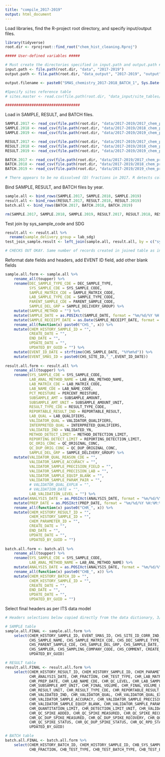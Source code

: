 ```yaml
---
title: "compile_2017-2019"
output: html_document
---
```


Load libraries, find the R-project root directory, and specify input/output files.
```r
library(tidyverse)
root.dir <- rprojroot::find_root("chem_hist_cleaning.Rproj")

##### User-defined variables #####

# Must create the directories specified in input.path and output.path #
input.path <- file.path(root.dir, "data", "2017-2019")
output.path <- file.path(root.dir, "data_output", "2017-2019", "output")

output.filename <- paste0("SMAS_chemistry_2017-2018_BATCH_1", Sys.Date(), ".csv")

#Specify sites reference table
# sites.master <- read.csv(file.path(root.dir, "data_input/site_tables/20191224_Site_Field_cleaned_final.csv"))

##################################

```


Load in SAMPLE, RESULT, and BATCH files.
```r

SAMPLE.2017 <- read_csv(file.path(root.dir, "data/2017-2019/2017_chem_preqaqc_SAMPLE-SBU_complete_2020-03-26.csv"))
SAMPLE.2018 <- read_csv(file.path(root.dir, "data/2017-2019/2018_chem_preqaqc_SAMPLE-SBU_complete_2020-03-25.csv"))
SAMPLE.2019 <- read_csv(file.path(root.dir, "data/2017-2019/2019_chem_preqaqc_SAMPLE-SBU_Mohawk_complete_2020-03-25.csv"))

RESULT.2017 <- read_csv(file.path(root.dir, "data/2017-2019/2017_chem_preqaqc_RESULT-SBU_complete_2020-03-26.csv"), col_types = cols(fraction = col_character()))
RESULT.2018 <- read_csv(file.path(root.dir, "data/2017-2019/2018_chem_preqaqc_RESULT-SBU_complete_2020-03-25.csv"))
RESULT.2019 <- read_csv(file.path(root.dir, "data/2017-2019/2019_chem_preqaqc_RESULT-SBU_Mohawk_complete_2020-03-25.csv"))

BATCH.2017 <- read_csv(file.path(root.dir, "data/2017-2019/2017_chem_preqaqc_BATCH-SBU_complete_2020-03-26.csv"), col_types = cols(fraction = col_character()))
BATCH.2018 <- read_csv(file.path(root.dir, "data/2017-2019/2018_chem_preqaqc_BATCH-SBU_complete_2020-03-26.csv"))
BATCH.2019 <- read_csv(file.path(root.dir, "data/2017-2019/2019_chem_preqaqc_BATCH-SBU_Mohawk_complete_2020-03-26.csv"))

# There appears to be no dissolved (D) fractions in 2017. R detects cols with "T" as logical (TRUE/FALSE) so these col types needed to be specified.

```

Bind SAMPLE, RESULT, and BATCH files by year.
```r

sample.all <- bind_rows(SAMPLE.2017, SAMPLE.2018, SAMPLE.2019)
result.all <- bind_rows(RESULT.2017, RESULT.2018, RESULT.2019)
batch.all <- bind_rows(BATCH.2017, BATCH.2018, BATCH.2019)

rm(SAMPLE.2017, SAMPLE.2018, SAMPLE.2019, RESULT.2017, RESULT.2018, RESULT.2019, BATCH.2017, BATCH.2018, BATCH.2019)

```

Test join by sys_sample_code and SDG
```r
result.all <- result.all %>% 
  rename(sample_delivery_group = lab_sdg)
test_join_sample.result <- left_join(sample.all, result.all, by = c("sys_sample_code", "sample_delivery_group"))

# CHECKS OUT OKAY. Same number of records created in joined table as in RESULT table.
```

Reformat date fields and headers, add EVENT ID field, add other blank fields
```r

sample.all.form <- sample.all %>% 
    rename_all(toupper) %>% 
    rename(DEC_SAMPLE_TYPE_CDE = DEC_SAMPLE_TYPE,
           SYS_SAMPLE_CDE = SYS_SAMPLE_CODE, 
           SAMPLE_MATRIX_CDE = SAMPLE_MATRIX_CODE, 
           LAB_SAMPLE_TYPE_CDE = SAMPLE_TYPE_CODE, 
           PARENT_SAMPLE_CDE = PARENT_SAMPLE_CODE, 
           SAMPLE_DEL_GRP = SAMPLE_DELIVERY_GROUP) %>% 
    mutate(SAMPLE_METHOD = "") %>% 
    mutate(SAMPLE_DATE = as.POSIXct(SAMPLE_DATE, format = "%m/%d/%Y %H:%M:%S" )) %>% 
    mutate(SAMPLE_RECEIPT_DATE = as.Date(SAMPLE_RECEIPT_DATE, format = "%m/%d/%Y")) %>% 
    rename_all(function(x) paste0("CHS_", x)) %>% 
    mutate(CHEM_HISTORY_SAMPLE_ID = "", 
           CREATE_DATE = "", 
           END_DATE = "", 
           UPDATE_DATE = "", 
           UPDATED_BY_GUID = "") %>% 
    mutate(EVENT_ID_DATE = strftime(CHS_SAMPLE_DATE, "%Y%m%d")) %>% 
    mutate(EVENT_SMAS_ID = paste0(CHS_SITE_ID,"_",EVENT_ID_DATE))
 
result.all.form <- result.all %>% 
    rename_all(toupper) %>% 
    rename(SYS_SAMPLE_CDE = SYS_SAMPLE_CODE,
           LAB_ANAL_METHOD_NAME = LAB_ANL_METHOD_NAME,
           LAB_MATRIX_CDE = LAB_MATRIX_CODE,
           LAB_NAME_CDE = LAB_NAME_CODE,
           PCT_MOISTURE = PERCENT_MOISTURE,
           SUBSAMPLE_AMT = SUBSAMPLE_AMOUNT,
           SUBSAMPLE_AMT_UNIT = SUBSAMPLE_AMOUNT_UNIT,
           RESULT_TYPE_CDE = RESULT_TYPE_CODE,
           REPORTABLE_RESULT_IND = REPORTABLE_RESULT,
           LAB_QUAL = LAB_QUALIFIERS,
           VALIDATOR_QUAL = VALIDATOR_QUALIFIERS,
           INTERPRETED_QUAL = INTERPRETED_QUALIFIERS,
           VALIDATED_IND = VALIDATED_YN,
           METHOD_DETECT_LIMIT = METHOD_DETECTION_LIMIT,
           REPORTING_DETECT_LIMIT = REPORTING_DETECTION_LIMIT,
           QC_ORIG_CONC = QC_ORIGINAL_CONC,
           QC_DUP_ORIG_CONC = QC_DUP_ORIGINAL_CONC,
           SAMPLE_DEL_GRP = SAMPLE_DELIVERY_GROUP) %>% 
    mutate(VALIDATOR_QUAL_REASON_CDE = "",
           VALIDATOR_SAMPLE_ACCURACY = "", 
           VALIDATOR_SAMPLE_PRECISION_FIELD = "",
           VALIDATOR_SAMPLE_PRECISION_LAB = "",
           VALIDATOR_SAMPLE_EQUIP_BLANK = "", 
           VALIDATOR_SAMPLE_PARAM_PAIR = "",
           # VALIDATOR_QUAL_EXPLN = "",
           # VALIDATION_DATE = "",
           LAB_VALIDATION_LEVEL = "") %>% 
    mutate(ANALYSIS_DATE = as.POSIXct(ANALYSIS_DATE, format = "%m/%d/%Y %H:%M:%S" )) %>% 
    mutate(PREP_DATE = as.POSIXct(PREP_DATE, format = "%m/%d/%Y %H:%M:%S" )) %>% 
    rename_all(function(x) paste0("CHR_", x)) %>% 
    mutate(CHEM_HISTORY_RESULT_ID = "", 
           CHEM_HISTORY_SAMPLE_ID = "", 
           CHEM_PARAMETER_ID = "", 
           CREATE_DATE = "", 
           END_DATE = "", 
           UPDATE_DATE = "", 
           UPDATED_BY_GUID = "")
      
batch.all.form <- batch.all %>% 
    rename_all(toupper) %>% 
    rename(SYS_SAMPLE_CDE = SYS_SAMPLE_CODE,
           LAB_ANAL_METHOD_NAME = LAB_ANL_METHOD_NAME) %>% 
    mutate(ANALYSIS_DATE = as.POSIXct(ANALYSIS_DATE, format = "%m/%d/%Y %H:%M:%S" )) %>% 
    rename_all(function(x) paste0("CHB_", x)) %>% 
    mutate(CHEM_HISTORY_BATCH_ID = "", 
           CHEM_HISTORY_SAMPLE_ID = "", 
           CREATE_DATE = "", 
           END_DATE = "", 
           UPDATE_DATE = "", 
           UPDATED_BY_GUID = "")


```

Select final headers as per ITS data model
```r
# Headers selections below copied directly from the data dictionary, 3/27/20.

# SAMPLE table
sample.all.FINAL <- sample.all.form %>% 
    select(CHEM_HISTORY_SAMPLE_ID, EVENT_SMAS_ID, CHS_SITE_ID_CORR_IND, CHS_DATA_PROVIDER, CHS_SYS_SAMPLE_CDE, 
           CHS_SAMPLE_NAME, CHS_SAMPLE_MATRIX_CDE, CHS_DEC_SAMPLE_TYPE_CDE, CHS_LAB_SAMPLE_TYPE_CDE, CHS_SAMPLE_SOURCE, 
           CHS_PARENT_SAMPLE_CDE, CHS_SAMPLE_DEL_GRP, CHS_SAMPLE_DATE, CHS_SAMPLE_RECEIPT_DATE,
           CHS_SAMPLER, CHS_SAMPLING_COMPANY_CODE, CHS_COMMENT, CREATE_DATE, END_DATE, UPDATE_DATE, 
           UPDATED_BY_GUID)

# RESULT table
result.all.FINAL <- result.all.form %>% 
    select(CHEM_HISTORY_RESULT_ID, CHEM_HISTORY_SAMPLE_ID, CHEM_PARAMETER_ID, CHR_SYS_SAMPLE_CDE, CHR_LAB_ANAL_METHOD_NAME,
           CHR_ANALYSIS_DATE, CHR_FRACTION, CHR_TEST_TYPE, CHR_LAB_MATRIX_CDE, CHR_DILUTION_FACTOR, CHR_PREP_METHOD, 
           CHR_PREP_DATE, CHR_LAB_NAME_CDE, CHR_QC_LEVEL, CHR_LAB_SAMPLE_ID, CHR_PCT_MOISTURE, CHR_SUBSAMPLE_AMT, 
           CHR_SUBSAMPLE_AMT_UNIT, CHR_FINAL_VOLUME, CHR_FINAL_VOLUME_UNIT, CHR_CAS_RN, CHR_CHEMICAL_NAME, CHR_RESULT_VALUE, 
           CHR_RESULT_UNIT, CHR_RESULT_TYPE_CDE, CHR_REPORTABLE_RESULT_IND, CHR_DETECT_FLAG, CHR_LAB_QUAL, CHR_INTERPRETED_QUAL, 
           CHR_VALIDATED_IND, CHR_VALIDATOR_QUAL, CHR_VALIDATOR_QUAL_EXPLN, CHR_VALIDATOR_QUAL_REASON_CDE, CHR_VALIDATION_DATE, 
           CHR_VALIDATOR_SAMPLE_ACCURACY, CHR_VALIDATOR_SAMPLE_PRECISION_FIELD, CHR_VALIDATOR_SAMPLE_PRECISION_LAB, 
           CHR_VALIDATOR_SAMPLE_EQUIP_BLANK, CHR_VALIDATOR_SAMPLE_PARAM_PAIR, CHR_METHOD_DETECT_LIMIT, CHR_REPORTING_DETECT_LIMIT, 
           CHR_QUANTITATION_LIMIT, CHR_DETECTION_LIMIT_UNIT, CHR_VALIDATION_LEVEL, CHR_RESULT_COMMENT, CHR_QC_ORIG_CONC, 
           CHR_QC_SPIKE_ADDED, CHR_QC_SPIKE_MEASURED, CHR_QC_SPIKE_RECOVERY, CHR_QC_DUP_ORIG_CONC, CHR_QC_DUP_SPIKE_ADDED, 
           CHR_QC_DUP_SPIKE_MEASURED, CHR_QC_DUP_SPIKE_RECOVERY, CHR_QC_RPD, CHR_QC_SPIKE_LCL, CHR_QC_SPIKE_UCL, CHR_QC_RPD_CL, 
           CHR_QC_SPIKE_STATUS, CHR_QC_DUP_SPIKE_STATUS, CHR_QC_RPD_STATUS, CHR_SAMPLE_DEL_GRP, CREATE_DATE, END_DATE, UPDATE_DATE, 
           UPDATED_BY_GUID)

# BATCH table
batch.all.FINAL <- batch.all.form %>% 
    select(CHEM_HISTORY_BATCH_ID, CHEM_HISTORY_SAMPLE_ID, CHB_SYS_SAMPLE_CDE, CHB_LAB_ANAL_METHOD_NAME, CHB_ANALYSIS_DATE, 
           CHB_FRACTION, CHB_TEST_TYPE, CHB_TEST_BATCH_TYPE, CHB_TEST_BATCH_ID, CREATE_DATE, END_DATE, UPDATE_DATE, UPDATED_BY_GUID)

```


```r

```

